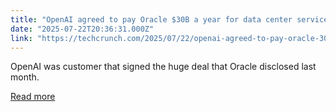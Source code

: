 ```yaml
---
title: "OpenAI agreed to pay Oracle $30B a year for data center services"
date: "2025-07-22T20:36:31.000Z"
link: "https://techcrunch.com/2025/07/22/openai-agreed-to-pay-oracle-30b-a-year-for-data-center-services/"
---
```


OpenAI was customer that signed the huge deal that Oracle disclosed last month.

[Read more](https://techcrunch.com/2025/07/22/openai-agreed-to-pay-oracle-30b-a-year-for-data-center-services/)
